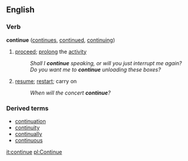 ==English==

===Verb===
'''continue'''  ([[continues]], [[continued]], [[continuing]])
#[[proceed]]; [[prolong]] the [[activity]]
#:''Shall I '''continue''' speaking, or will you just interrupt me again?''
#:''Do you want me to '''continue''' unloading these boxes?''
#[[resume]]; [[restart]]; carry on
#:''When will the concert '''continue'''?''

===Derived terms===
*[[continuation]]
*[[continuity]]
*[[continually]]
*[[continuous]]

[[it:continue]]
[[pl:Continue]]